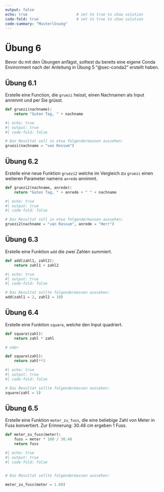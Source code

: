 ```yaml
---
output: false
echo: true                      # set to true to show solution
code-fold: true                 # set to true to show solution
code-summary: "Musterlösung"    
---
```

# Übung 6

Bevor du mit den Übungen anfägst, solltest du bereits eine eigene Conda Environment nach der Anleitung in Übung 5 "@sec-conda2" erstellt haben.

## Übung 6.1 {#sec-functions1-ex-gruezi}

Erstelle eine Function, die `gruezi` heisst, einen Nachnamen als Input annimmt und per Sie grüsst. 

```python
def gruezi(nachname):
    return "Guten Tag, " + nachname
```

```python
#| echo: true
#| output: true
#| code-fold: false

# Das Resultat soll in etwa folgendermassen aussehen:
gruezi(nachname = "van Rossum")
```

## Übung 6.2 {#sec-gruezi2}

Erstelle eine neue Funktion `gruezi2` welche im Vergleich zu `gruezi` einen weiteren Parameter namens `anrede` annimmt. 

```python
def gruezi2(nachname, anrede):
    return "Guten Tag, " + anrede + " " + nachname
```

```python
#| echo: true
#| output: true
#| code-fold: false

# Das Resultat soll in etwa folgendermassen aussehen:
gruezi2(nachname = "van Rossum", anrede = "Herr")
```

## Übung 6.3

Erstelle eine Funktion `add` die zwei Zahlen summiert.

```python
def add(zahl1, zahl2):
    return zahl1 + zahl2
```

```python
#| echo: true
#| output: true
#| code-fold: false

# Das Resultat sollte folgendermassen aussehen:
add(zahl1 = 2, zahl2 = 10)
```

## Übung 6.4

Erstelle eine Funktion `square`, welche den Input quadriert.

```python
def square(zahl):
    return zahl * zahl

# oder

def square(zahl):
    return zahl**2
```

```python
#| echo: true
#| output: true
#| code-fold: false

# Das Resultat sollte folgendermassen aussehen:
square(zahl = 5)
```

## Übung 6.5

Erstelle eine Funktion `meter_zu_fuss`, die eine beliebige Zahl von Meter in Fuss konvertiert. Zur Erinnerung: 30.48 cm ergeben 1 Fuss. 

```python
def meter_zu_fuss(meter):
    fuss = meter * 100 / 30.48
    return fuss
```

```python
#| echo: true
#| output: true
#| code-fold: false


# Das Resultat sollte folgendermassen aussehen:

meter_zu_fuss(meter = 1.80)
```
